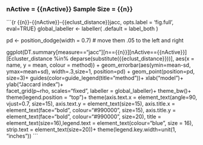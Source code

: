 <!--** Number of Active Predictors = {{nActive}},  Sample Size = {{n}}, **-->

### nActive = {{nActive}} Sample Size = {{n}} 

```{r {{n}}-{{nActive}}-{{eclust_distance}}jacc, opts.label = 'fig.full', eval=TRUE}
global_labeller <- labeller(
  .default = label_both
)

pd <- position_dodge(width = 0.7) # move them .05 to the left and right

ggplot(DT.summary[measure=="jacc"][n=={{n}}][nActive=={{nActive}}][Ecluster_distance %in% deparse(substitute({{eclust_distance}}))],
  aes(x = name, y = mean, colour = method)) +
  geom_errorbar(aes(ymin=mean-sd, ymax=mean+sd), width=.3,size=1, position=pd) +
  geom_point(position=pd, size=3)+
  guides(color=guide_legend(title="method"))+
  xlab("model")+
  ylab("Jaccard index")+  
  facet_grid(p~rho, scales="fixed", labeller = global_labeller)+
  theme_bw()+
  theme(legend.position = "top")+
  theme(axis.text.x  = element_text(angle=90, vjust=0.7, size=15),
        axis.text.y  = element_text(size=15),
        axis.title.x = element_text(face="bold", colour="#990000", size=15),
        axis.title.y = element_text(face="bold", colour="#990000", size=20),
        title = element_text(size=16),legend.text = element_text(colour="blue", size = 16),
        strip.text = element_text(size=20))+
  theme(legend.key.width=unit(1, "inches"))
```


